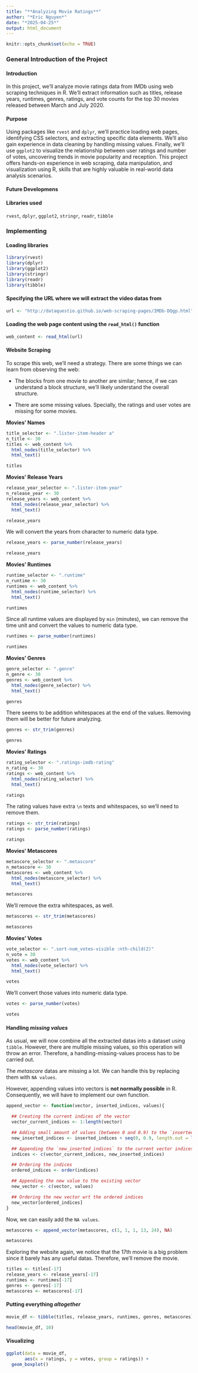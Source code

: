 ```yaml
---
title: "**Analyzing Movie Ratings**"
author: "*Eric Nguyen*"
date: "*2025-04-25*"
output: html_document
---
```


``` r
knitr::opts_chunk$set(echo = TRUE)
```

### **General Introduction of the Project**
#### Introduction
In this project, we'll analyze movie ratings data from IMDb using web scraping techniques in R. We'll extract information such as titles, release years, runtimes, genres, ratings, and vote counts for the top 30 movies released between March and July 2020.

#### Purpose
Using packages like `rvest` and `dplyr`, we'll practice loading web pages, identifying CSS selectors, and extracting specific data elements. We'll also gain experience in data cleaning by handling missing values. Finally, we'll use `ggplot2` to visualize the relationship between user ratings and number of votes, uncovering trends in movie popularity and reception. This project offers hands-on experience in web scraping, data manipulation, and visualization using R, skills that are highly valuable in real-world data analysis scenarios.

#### Future Developmens

#### Libraries used
`rvest`, `dplyr`, `ggplot2`, `stringr`, `readr`, `tibble`

### **Implementing**
#### Loading libraries
``` r
library(rvest)
library(dplyr)
library(ggplot2)
library(stringr)
library(readr)
library(tibble)
```

#### Specifying the URL where we will extract the video datas from
``` r
url <- "http://dataquestio.github.io/web-scraping-pages/IMDb-DQgp.html"
```

#### Loading the web page content using the `read_html()` function
``` r
web_content <- read_html(url)
```

#### Website Scraping
To scrape this web, we'll need a strategy. There are some things we can learn from observing the web:

* The blocks from one movie to another are similar; hence, if we can understand a block structure, we'll likely understand the overall structure.

* There are some missing values. Specially, the ratings and user votes are missing for some movies.

**Movies' Names**
``` r
title_selector <- ".lister-item-header a"
n_title <- 30
titles <- web_content %>%
  html_nodes(title_selector) %>%
  html_text()

titles
```

**Movies' Release Years**
``` r
release_year_selector <- ".lister-item-year"
n_release_year <- 30
release_years <- web_content %>%
  html_nodes(release_year_selector) %>%
  html_text()

release_years
```

We will convert the years from character to numeric data type.
``` r
release_years <- parse_number(release_years)

release_years
```

**Movies' Runtimes**
``` r
runtime_selector <- ".runtime"
n_runtime <- 30
runtimes <- web_content %>%
  html_nodes(runtime_selector) %>%
  html_text()

runtimes
```

Since all runtime values are displayed by `min` (minutes), we can remove the time unit and convert the values to numeric data type.

``` r
runtimes <- parse_number(runtimes)

runtimes
```

**Movies' Genres**
``` r
genre_selector <- ".genre"
n_genre <- 30
genres <- web_content %>%
  html_nodes(genre_selector) %>%
  html_text()

genres
```

There seems to be addition whitespaces at the end of the values. Removing them will be better for future analyzing.

``` r
genres <- str_trim(genres)

genres
```

**Movies' Ratings**
``` r
rating_selector <- ".ratings-imdb-rating"
n_rating <- 30
ratings <- web_content %>%
  html_nodes(rating_selector) %>%
  html_text()

ratings
```

The rating values have extra `\n` texts and whitespaces, so we'll need to remove them.

```r
ratings <- str_trim(ratings)
ratings <- parse_number(ratings)

ratings
```

**Movies' Metascores**
``` r
metascore_selector <- ".metascore"
n_metascore <- 30
metascores <- web_content %>%
  html_nodes(metascore_selector) %>%
  html_text()

metascores
```

We'll remove the extra whitespaces, as well.

``` r
metascores <- str_trim(metascores)

metascores
```

**Movies' Votes**
``` r
vote_selector <- ".sort-num_votes-visible :nth-child(2)"
n_vote = 30
votes <- web_content %>%
  html_nodes(vote_selector) %>%
  html_text()

votes
```

We'll convert those values into numeric data type.

``` r
votes <- parse_number(votes)

votes
```


#### Handling *missing values*
As usual, we will now combine all the extracted datas into a dataset using `tibble`. However, there are multiple missing values, so this operation will throw an error. Therefore, a handling-missing-values process has to be carried out.

The *metascore* datas are missing a lot. We can handle this by replacing them with `NA values`.

However, appending values into vectors is **not normally possible** in R. Consequently, we will have to implement our own function.

``` r
append_vector <- function(vector, inserted_indices, values){

  ## Creating the current indices of the vector
  vector_current_indices <- 1:length(vector)

  ## Adding small amount of values (between 0 and 0.9) to the `inserted_indices`
  new_inserted_indices <- inserted_indices + seq(0, 0.9, length.out = length(inserted_indices))

  ## Appending the `new_inserted_indices` to the current vector indices
  indices <- c(vector_current_indices, new_inserted_indices)

  ## Ordering the indices
  ordered_indices <- order(indices)

  ## Appending the new value to the existing vector
  new_vector <- c(vector, values)

  ## Ordering the new vector wrt the ordered indices
  new_vector[ordered_indices]
}
```

Now, we can easily add the `NA values`.

``` r
metascores <- append_vector(metascores, c(1, 1, 1, 13, 24), NA)

metascores
```

Exploring the website again, we notice that the 17th movie is a big problem since it barely has any useful datas. Therefore, we'll remove the movie.

``` r
titles <- titles[-17]
release_years <- release_years[-17]
runtimes <- runtimes[-17]
genres <- genres[-17]
metascores <- metascores[-17]
```

#### Putting everything *altogether*
``` r
movie_df <- tibble(titles, release_years, runtimes, genres, metascores)

head(movie_df, 10)
```

#### Visualizing
``` r
ggplot(data = movie_df,
       aes(x = ratings, y = votes, group = ratings)) +
  geom_boxplot()
```